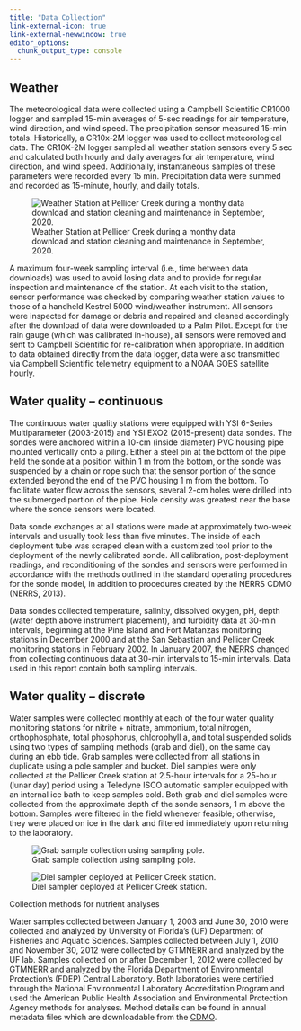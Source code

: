 ---
title: "Data Collection"
link-external-icon: true
link-external-newwindow: true
editor_options: 
  chunk_output_type: console
---

## Weather

The meteorological data were collected using a Campbell Scientific CR1000 logger and sampled 15-min averages of 5-sec readings for air temperature, wind direction, and wind speed. The precipitation sensor measured 15-min totals. Historically, a CR10x-2M logger was used to collect meteorological data. The CR10X-2M logger sampled all weather station sensors every 5 sec and calculated both hourly and daily averages for air temperature, wind direction, and wind speed. Additionally, instantaneous samples of these parameters were recorded every 15 min. Precipitation data were summed and recorded as 15-minute, hourly, and daily totals.

::: column-margin
![Weather Station at Pellicer Creek during a monthy data download and station cleaning and maintenance in September, 2020.](/images/2020.09.30_METstation_SDunnigan.jpg){#fig-met-station}
:::

A maximum four-week sampling interval (i.e., time between data downloads) was used to avoid losing data and to provide for regular inspection and maintenance of the station. At each visit to the station, sensor performance was checked by comparing weather station values to those of a handheld Kestrel 5000 wind/weather instrument. All sensors were inspected for damage or debris and repaired and cleaned accordingly after the download of data were downloaded to a Palm Pilot. Except for the rain gauge (which was calibrated in-house), all sensors were removed and sent to Campbell Scientific for re-calibration when appropriate. In addition to data obtained directly from the data logger, data were also transmitted via Campbell Scientific telemetry equipment to a NOAA GOES satellite hourly.

## Water quality -- continuous

The continuous water quality stations were equipped with YSI 6-Series Multiparameter (2003-2015) and YSI EXO2 (2015-present) data sondes. The sondes were anchored within a 10-cm (inside diameter) PVC housing pipe mounted vertically onto a piling. Either a steel pin at the bottom of the pipe held the sonde at a position within 1 m from the bottom, or the sonde was suspended by a chain or rope such that the sensor portion of the sonde extended beyond the end of the PVC housing 1 m from the bottom. To facilitate water flow across the sensors, several 2-cm holes were drilled into the submerged portion of the pipe. Hole density was greatest near the base where the sonde sensors were located.

Data sonde exchanges at all stations were made at approximately two-week intervals and usually took less than five minutes. The inside of each deployment tube was scraped clean with a customized tool prior to the deployment of the newly calibrated sonde. All calibration, post-deployment readings, and reconditioning of the sondes and sensors were performed in accordance with the methods outlined in the standard operating procedures for the sonde model, in addition to procedures created by the NERRS CDMO (NERRS, 2013).

Data sondes collected temperature, salinity, dissolved oxygen, pH, depth (water depth above instrument placement), and turbidity data at 30-min intervals, beginning at the Pine Island and Fort Matanzas monitoring stations in December 2000 and at the San Sebastian and Pellicer Creek monitoring stations in February 2002. In January 2007, the NERRS changed from collecting continuous data at 30-min intervals to 15-min intervals. Data used in this report contain both sampling intervals.

## Water quality -- discrete

Water samples were collected monthly at each of the four water quality monitoring stations for nitrite + nitrate, ammonium, total nitrogen, orthophosphate, total phosphorus, chlorophyll a, and total suspended solids using two types of sampling methods (grab and diel), on the same day during an ebb tide. Grab samples were collected from all stations in duplicate using a pole sampler and bucket. Diel samples were only collected at the Pellicer Creek station at 2.5-hour intervals for a 25-hour (lunar day) period using a Teledyne ISCO automatic sampler equipped with an internal ice bath to keep samples cold. Both grab and diel samples were collected from the approximate depth of the sonde sensors, 1 m above the bottom. Samples were filtered in the field whenever feasible; otherwise, they were placed on ice in the dark and filtered immediately upon returning to the laboratory.

::: {#fig-nut layout-ncol="2"}
![Grab sample collection using sampling pole.](/images/2016-07-14_silas-pulling-water-PC.jpg){#fig-grab-sample}

![Diel sampler deployed at Pellicer Creek station.](/images/ISCO-Silas-Tanner.jpg){#fig-isco}

Collection methods for nutrient analyses
:::

Water samples collected between January 1, 2003 and June 30, 2010 were collected and analyzed by University of Florida's (UF) Department of Fisheries and Aquatic Sciences. Samples collected between July 1, 2010 and November 30, 2012 were collected by GTMNERR and analyzed by the UF lab. Samples collected on or after December 1, 2012 were collected by GTMNERR and analyzed by the Florida Department of Environmental Protection's (FDEP) Central Laboratory. Both laboratories were certified through the National Environmental Laboratory Accreditation Program and used the American Public Health Association and Environmental Protection Agency methods for analyses. Method details can be found in annual metadata files which are downloadable from the [CDMO](https://cdmo.baruch.sc.edu).
